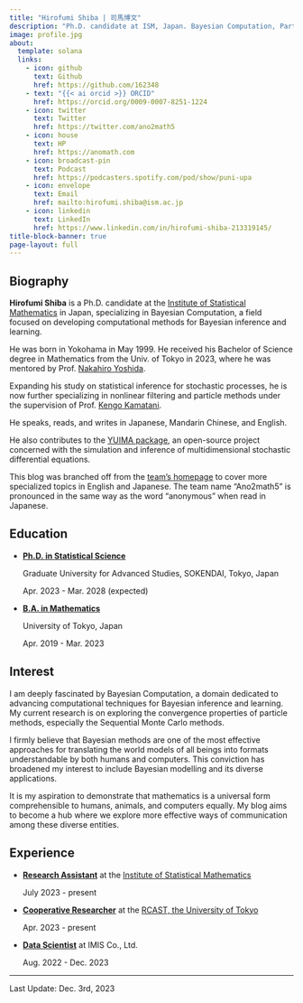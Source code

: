 ```yaml
---
title: "Hirofumi Shiba | 司馬博文"
description: "Ph.D. candidate at ISM, Japan. Bayesian Computation, Particle Methods, and more"
image: profile.jpg
about:
  template: solana
  links:
    - icon: github
      text: Github
      href: https://github.com/162348
    - text: "{{< ai orcid >}} ORCID"
      href: https://orcid.org/0009-0007-8251-1224
    - icon: twitter
      text: Twitter
      href: https://twitter.com/ano2math5
    - icon: house
      text: HP
      href: https://anomath.com
    - icon: broadcast-pin
      text: Podcast
      href: https://podcasters.spotify.com/pod/show/puni-upa
    - icon: envelope
      text: Email
      href: mailto:hirofumi.shiba@ism.ac.jp
    - icon: linkedin
      text: LinkedIn
      href: https://www.linkedin.com/in/hirofumi-shiba-213319145/
title-block-banner: true
page-layout: full
---
```


## Biography

**Hirofumi Shiba** is a Ph.D. candidate at the [Institute of Statistical Mathematics](https://www.ism.ac.jp/index_e.html) in Japan, specializing in Bayesian Computation, a field focused on developing computational methods for Bayesian inference and learning.

He was born in Yokohama in May 1999. He received his Bachelor of Science degree in Mathematics from the Univ. of Tokyo in 2023, where he was mentored by Prof. [Nakahiro Yoshida](https://www.ms.u-tokyo.ac.jp/~nakahiro/hp-naka.htm).

Expanding his study on statistical inference for stochastic processes, he is now further specializing in nonlinear filtering and particle methods under the supervision of Prof. [Kengo Kamatani](https://sites.google.com/view/kengokamatani/home).

He speaks, reads, and writes in Japanese, Mandarin Chinese, and English.

He also contributes to the [YUIMA package](https://r-forge.r-project.org/projects/yuima/), an open-source project concerned with the simulation and inference of multidimensional stochastic differential equations.

This blog was branched off from the [team's homepage](https://anomath.com) to cover more specialized topics in English and Japanese. The team name "Ano2math5" is pronounced in the same way as the word "anonymous" when read in Japanese.

## Education

* [**Ph.D. in Statistical Science**]{.underline}
    
    Graduate University for Advanced Studies, SOKENDAI, Tokyo, Japan
    
    Apr. 2023 - Mar. 2028 (expected)

* [**B.A. in Mathematics**]{.underline}
    
    University of Tokyo, Japan
    
    Apr. 2019 - Mar. 2023

## Interest

I am deeply fascinated by Bayesian Computation, a domain dedicated to advancing computational techniques for Bayesian inference and learning. My current research is on exploring the convergence properties of particle methods, especially the Sequential Monte Carlo methods.

I firmly believe that Bayesian methods are one of the most effective approaches for translating the world models of all beings into formats understandable by both humans and computers. This conviction has broadened my interest to include Bayesian modelling and its diverse applications.

It is my aspiration to demonstrate that mathematics is a universal form comprehensible to humans, animals, and computers equally. My blog aims to become a hub where we explore more effective ways of communication among these diverse entities.

## Experience

* [**Research Assistant**]{.underline} at the [Institute of Statistical Mathematics](https://www.ism.ac.jp/index_e.html)
    
    July 2023 - present

* [**Cooperative Researcher**]{.underline} at the [RCAST, the University of Tokyo](https://www.rcast.u-tokyo.ac.jp/en/index.html)
    
    Apr. 2023 - present

* [**Data Scientist**]{.underline} at IMIS Co., Ltd.
  
    Aug. 2022 - Dec. 2023




---

Last Update: Dec. 3rd, 2023